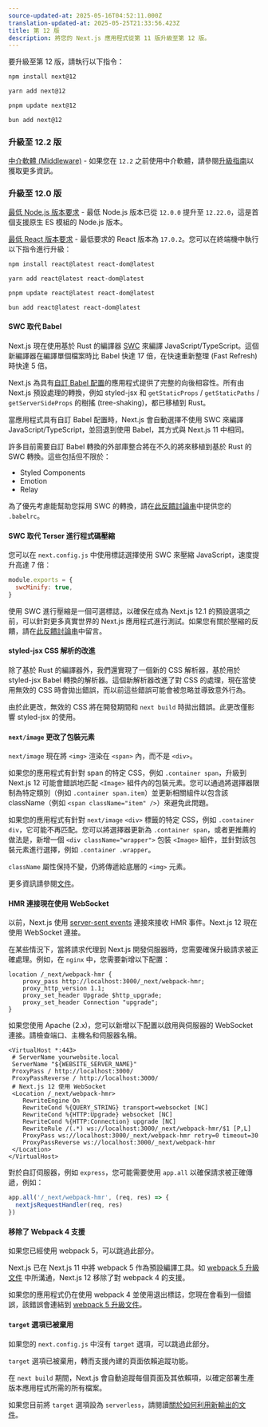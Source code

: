 ```yaml
---
source-updated-at: 2025-05-16T04:52:11.000Z
translation-updated-at: 2025-05-25T21:33:56.423Z
title: 第 12 版
description: 將您的 Next.js 應用程式從第 11 版升級至第 12 版。
---
```


要升級至第 12 版，請執行以下指令：

```bash filename="Terminal"
npm install next@12

yarn add next@12

pnpm update next@12

bun add next@12
```

### 升級至 12.2 版

[中介軟體 (Middleware)](/docs/messages/middleware-upgrade-guide) - 如果您在 `12.2` 之前使用中介軟體，請參閱[升級指南](/docs/messages/middleware-upgrade-guide)以獲取更多資訊。

### 升級至 12.0 版

[最低 Node.js 版本要求](https://nodejs.org/en/) - 最低 Node.js 版本已從 `12.0.0` 提升至 `12.22.0`，這是首個支援原生 ES 模組的 Node.js 版本。

[最低 React 版本要求](https://reactjs.org/docs/add-react-to-a-website.html) - 最低要求的 React 版本為 `17.0.2`。您可以在終端機中執行以下指令進行升級：

```bash filename="Terminal"
npm install react@latest react-dom@latest

yarn add react@latest react-dom@latest

pnpm update react@latest react-dom@latest

bun add react@latest react-dom@latest
```

#### SWC 取代 Babel

Next.js 現在使用基於 Rust 的編譯器 [SWC](https://swc.rs/) 來編譯 JavaScript/TypeScript。這個新編譯器在編譯單個檔案時比 Babel 快達 17 倍，在快速重新整理 (Fast Refresh) 時快達 5 倍。

Next.js 為具有[自訂 Babel 配置](/docs/pages/building-your-application/configuring/babel)的應用程式提供了完整的向後相容性。所有由 Next.js 預設處理的轉換，例如 styled-jsx 和 `getStaticProps` / `getStaticPaths` / `getServerSideProps` 的樹搖 (tree-shaking)，都已移植到 Rust。

當應用程式具有自訂 Babel 配置時，Next.js 會自動選擇不使用 SWC 來編譯 JavaScript/TypeScript，並回退到使用 Babel，其方式與 Next.js 11 中相同。

許多目前需要自訂 Babel 轉換的外部庫整合將在不久的將來移植到基於 Rust 的 SWC 轉換。這些包括但不限於：

- Styled Components
- Emotion
- Relay

為了優先考慮能幫助您採用 SWC 的轉換，請在[此反饋討論串](https://github.com/vercel/next.js/discussions/30174)中提供您的 `.babelrc`。

#### SWC 取代 Terser 進行程式碼壓縮

您可以在 `next.config.js` 中使用標誌選擇使用 SWC 來壓縮 JavaScript，速度提升高達 7 倍：

```js filename="next.config.js"
module.exports = {
  swcMinify: true,
}
```

使用 SWC 進行壓縮是一個可選標誌，以確保在成為 Next.js 12.1 的預設選項之前，可以針對更多真實世界的 Next.js 應用程式進行測試。如果您有關於壓縮的反饋，請在[此反饋討論串](https://github.com/vercel/next.js/discussions/30237)中留言。

#### styled-jsx CSS 解析的改進

除了基於 Rust 的編譯器外，我們還實現了一個新的 CSS 解析器，基於用於 styled-jsx Babel 轉換的解析器。這個新解析器改進了對 CSS 的處理，現在當使用無效的 CSS 時會拋出錯誤，而以前這些錯誤可能會被忽略並導致意外行為。

由於此更改，無效的 CSS 將在開發期間和 `next build` 時拋出錯誤。此更改僅影響 styled-jsx 的使用。

#### `next/image` 更改了包裝元素

`next/image` 現在將 `<img>` 渲染在 `<span>` 內，而不是 `<div>`。

如果您的應用程式有針對 span 的特定 CSS，例如 `.container span`，升級到 Next.js 12 可能會錯誤地匹配 `<Image>` 組件內的包裝元素。您可以通過將選擇器限制為特定類別（例如 `.container span.item`）並更新相關組件以包含該 className（例如 `<span className="item" />`）來避免此問題。

如果您的應用程式有針對 `next/image` `<div>` 標籤的特定 CSS，例如 `.container div`，它可能不再匹配。您可以將選擇器更新為 `.container span`，或者更推薦的做法是，新增一個 `<div className="wrapper">` 包裝 `<Image>` 組件，並針對該包裝元素進行選擇，例如 `.container .wrapper`。

`className` 屬性保持不變，仍將傳遞給底層的 `<img>` 元素。

更多資訊請參閱[文件](/docs/pages/building-your-application/optimizing/images#styling)。

#### HMR 連接現在使用 WebSocket

以前，Next.js 使用 [server-sent events](https://developer.mozilla.org/docs/Web/API/Server-sent_events) 連接來接收 HMR 事件。Next.js 12 現在使用 WebSocket 連接。

在某些情況下，當將請求代理到 Next.js 開發伺服器時，您需要確保升級請求被正確處理。例如，在 `nginx` 中，您需要新增以下配置：

```nginx
location /_next/webpack-hmr {
    proxy_pass http://localhost:3000/_next/webpack-hmr;
    proxy_http_version 1.1;
    proxy_set_header Upgrade $http_upgrade;
    proxy_set_header Connection "upgrade";
}
```

如果您使用 Apache (2.x)，您可以新增以下配置以啟用與伺服器的 WebSocket 連接。請檢查端口、主機名和伺服器名稱。

```
<VirtualHost *:443>
 # ServerName yourwebsite.local
 ServerName "${WEBSITE_SERVER_NAME}"
 ProxyPass / http://localhost:3000/
 ProxyPassReverse / http://localhost:3000/
 # Next.js 12 使用 WebSocket
 <Location /_next/webpack-hmr>
    RewriteEngine On
    RewriteCond %{QUERY_STRING} transport=websocket [NC]
    RewriteCond %{HTTP:Upgrade} websocket [NC]
    RewriteCond %{HTTP:Connection} upgrade [NC]
    RewriteRule /(.*) ws://localhost:3000/_next/webpack-hmr/$1 [P,L]
    ProxyPass ws://localhost:3000/_next/webpack-hmr retry=0 timeout=30
    ProxyPassReverse ws://localhost:3000/_next/webpack-hmr
 </Location>
</VirtualHost>
```

對於自訂伺服器，例如 `express`，您可能需要使用 `app.all` 以確保請求被正確傳遞，例如：

```js
app.all('/_next/webpack-hmr', (req, res) => {
  nextjsRequestHandler(req, res)
})
```

#### 移除了 Webpack 4 支援

如果您已經使用 webpack 5，可以跳過此部分。

Next.js 已在 Next.js 11 中將 webpack 5 作為預設編譯工具。如 [webpack 5 升級文件](/docs/messages/webpack5) 中所溝通，Next.js 12 移除了對 webpack 4 的支援。

如果您的應用程式仍在使用 webpack 4 並使用退出標誌，您現在會看到一個錯誤，該錯誤會連結到 [webpack 5 升級文件](/docs/messages/webpack5)。

#### `target` 選項已被棄用

如果您的 `next.config.js` 中沒有 `target` 選項，可以跳過此部分。

`target` 選項已被棄用，轉而支援內建的頁面依賴追蹤功能。

在 `next build` 期間，Next.js 會自動追蹤每個頁面及其依賴項，以確定部署生產版本應用程式所需的所有檔案。

如果您目前將 `target` 選項設為 `serverless`，請閱讀[關於如何利用新輸出的文件](/docs/pages/api-reference/next-config-js/output)。